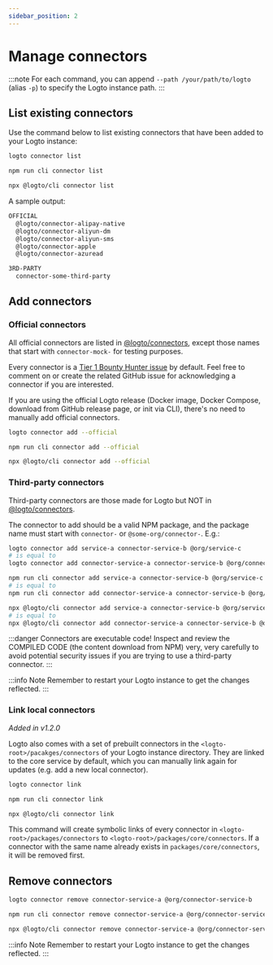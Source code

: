 ```yaml
---
sidebar_position: 2
---
```




# Manage connectors

<ConnectorsIntro />

:::note
For each command, you can append `--path /your/path/to/logto` (alias `-p`) to specify the Logto instance path.
:::

## List existing connectors

Use the command below to list existing connectors that have been added to your Logto instance:

<Tabs groupId="cmd">

  <TabItem value="cli" label="CLI">

```bash
logto connector list
```

  </TabItem>
  <TabItem value="local" label="Local">

```bash
npm run cli connector list
```

  </TabItem>
  
  <TabItem value="npx" label="npx">

```bash
npx @logto/cli connector list
```

  </TabItem>

</Tabs>

A sample output:

```bash
OFFICIAL
  @logto/connector-alipay-native
  @logto/connector-aliyun-dm
  @logto/connector-aliyun-sms
  @logto/connector-apple
  @logto/connector-azuread

3RD-PARTY
  connector-some-third-party
```

## Add connectors

### Official connectors

All official connectors are listed in [@logto/connectors](https://github.com/logto-io/connectors/tree/master/packages), except those names that start with `connector-mock-` for testing purposes.

<Admonition type="tip" icon="🤠" title="Call for contributors!">

Every connector is a [Tier 1 Bounty Hunter issue](https://github.com/logto-io/logto/issues/1861) by default. Feel free to comment on or create the related GitHub issue for acknowledging a connector if you are interested.

</Admonition>

If you are using the official Logto release (Docker image, Docker Compose, download from GitHub release page, or init via CLI), there's no need to manually add official connectors.

<Tabs groupId="cmd">

  <TabItem value="cli" label="CLI">

```bash
logto connector add --official
```

  </TabItem>
  <TabItem value="local" label="Local">

```bash
npm run cli connector add --official
```

  </TabItem>
  <TabItem value="npx" label="npx">

```bash
npx @logto/cli connector add --official
```

  </TabItem>

</Tabs>

### Third-party connectors

Third-party connectors are those made for Logto but NOT in [@logto/connectors](https://github.com/logto-io/connectors/tree/master/packages).

The connector to add should be a valid NPM package, and the package name must start with `connector-` or `@some-org/connector-`. E.g.:

<Tabs groupId="cmd">

  <TabItem value="cli" label="CLI">

```bash
logto connector add service-a connector-service-b @org/service-c
# is equal to
logto connector add connector-service-a connector-service-b @org/connector-service-c
```

  </TabItem>
  <TabItem value="local" label="Local">

```bash
npm run cli connector add service-a connector-service-b @org/service-c
# is equal to
npm run cli connector add connector-service-a connector-service-b @org/connector-service-c
```

  </TabItem>
  <TabItem value="npx" label="npx">

```bash
npx @logto/cli connector add service-a connector-service-b @org/service-c
# is equal to
npx @logto/cli connector add connector-service-a connector-service-b @org/connector-service-c
```

  </TabItem>

</Tabs>

:::danger
Connectors are executable code! Inspect and review the COMPILED CODE (the content download from NPM) very, very carefully to avoid potential security issues if you are trying to use a third-party connector.
:::

:::info Note
Remember to restart your Logto instance to get the changes reflected.
:::

### Link local connectors

_Added in v1.2.0_

Logto also comes with a set of prebuilt connectors in the `<logto-root>/pacakges/connectors` of your Logto instance directory. They are linked to the core service by default, which you can manually link again for updates (e.g. add a new local connector).

<Tabs groupId="cmd">

  <TabItem value="cli" label="CLI">

```bash
logto connector link
```

  </TabItem>
  <TabItem value="local" label="Local">

```bash
npm run cli connector link
```

  </TabItem>
  <TabItem value="npx" label="npx">

```bash
npx @logto/cli connector link
```

  </TabItem>

</Tabs>

This command will create symbolic links of every connector in `<logto-root>/packages/connectors` to `<logto-root>/packages/core/connectors`. If a connector with the same name already exists in `packages/core/connectors`, it will be removed first.

## Remove connectors

<Tabs groupId="cmd">

  <TabItem value="cli" label="CLI">

```bash
logto connector remove connector-service-a @org/connector-service-b
```

  </TabItem>
  <TabItem value="local" label="Local">

```bash
npm run cli connector remove connector-service-a @org/connector-service-b
```

  </TabItem>
  <TabItem value="npx" label="npx">

```bash
npx @logto/cli connector remove connector-service-a @org/connector-service-b
```

  </TabItem>

</Tabs>

:::info Note
Remember to restart your Logto instance to get the changes reflected.
:::
